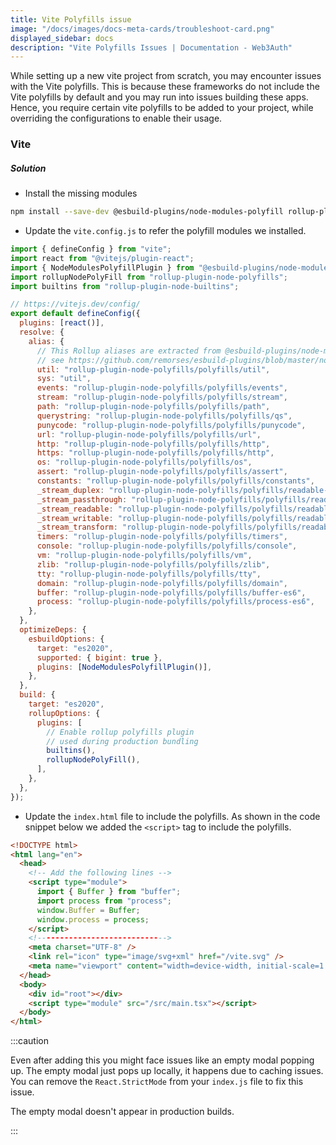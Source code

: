 ```yaml
---
title: Vite Polyfills issue
image: "/docs/images/docs-meta-cards/troubleshoot-card.png"
displayed_sidebar: docs
description: "Vite Polyfills Issues | Documentation - Web3Auth"
---
```


While setting up a new vite project from scratch, you may encounter issues with the Vite polyfills. This is because these frameworks do not include
the Vite polyfills by default and you may run into issues building these apps. Hence, you require certain vite polyfills to be added to your project,
while overriding the configurations to enable their usage.

### Vite

##### Solution

- Install the missing modules

```bash npm2yarn
npm install --save-dev @esbuild-plugins/node-modules-polyfill rollup-plugin-node-polyfills rollup-plugin-node-builtins buffer process
```

- Update the `vite.config.js` to refer the polyfill modules we installed.

```js
import { defineConfig } from "vite";
import react from "@vitejs/plugin-react";
import { NodeModulesPolyfillPlugin } from "@esbuild-plugins/node-modules-polyfill";
import rollupNodePolyFill from "rollup-plugin-node-polyfills";
import builtins from "rollup-plugin-node-builtins";

// https://vitejs.dev/config/
export default defineConfig({
  plugins: [react()],
  resolve: {
    alias: {
      // This Rollup aliases are extracted from @esbuild-plugins/node-modules-polyfill,
      // see https://github.com/remorses/esbuild-plugins/blob/master/node-modules-polyfill/src/polyfills.ts
      util: "rollup-plugin-node-polyfills/polyfills/util",
      sys: "util",
      events: "rollup-plugin-node-polyfills/polyfills/events",
      stream: "rollup-plugin-node-polyfills/polyfills/stream",
      path: "rollup-plugin-node-polyfills/polyfills/path",
      querystring: "rollup-plugin-node-polyfills/polyfills/qs",
      punycode: "rollup-plugin-node-polyfills/polyfills/punycode",
      url: "rollup-plugin-node-polyfills/polyfills/url",
      http: "rollup-plugin-node-polyfills/polyfills/http",
      https: "rollup-plugin-node-polyfills/polyfills/http",
      os: "rollup-plugin-node-polyfills/polyfills/os",
      assert: "rollup-plugin-node-polyfills/polyfills/assert",
      constants: "rollup-plugin-node-polyfills/polyfills/constants",
      _stream_duplex: "rollup-plugin-node-polyfills/polyfills/readable-stream/duplex",
      _stream_passthrough: "rollup-plugin-node-polyfills/polyfills/readable-stream/passthrough",
      _stream_readable: "rollup-plugin-node-polyfills/polyfills/readable-stream/readable",
      _stream_writable: "rollup-plugin-node-polyfills/polyfills/readable-stream/writable",
      _stream_transform: "rollup-plugin-node-polyfills/polyfills/readable-stream/transform",
      timers: "rollup-plugin-node-polyfills/polyfills/timers",
      console: "rollup-plugin-node-polyfills/polyfills/console",
      vm: "rollup-plugin-node-polyfills/polyfills/vm",
      zlib: "rollup-plugin-node-polyfills/polyfills/zlib",
      tty: "rollup-plugin-node-polyfills/polyfills/tty",
      domain: "rollup-plugin-node-polyfills/polyfills/domain",
      buffer: "rollup-plugin-node-polyfills/polyfills/buffer-es6",
      process: "rollup-plugin-node-polyfills/polyfills/process-es6",
    },
  },
  optimizeDeps: {
    esbuildOptions: {
      target: "es2020",
      supported: { bigint: true },
      plugins: [NodeModulesPolyfillPlugin()],
    },
  },
  build: {
    target: "es2020",
    rollupOptions: {
      plugins: [
        // Enable rollup polyfills plugin
        // used during production bundling
        builtins(),
        rollupNodePolyFill(),
      ],
    },
  },
});
```

- Update the `index.html` file to include the polyfills. As shown in the code snippet below we added the `<script>` tag to include the polyfills.

```html
<!DOCTYPE html>
<html lang="en">
  <head>
    <!-- Add the following lines -->
    <script type="module">
      import { Buffer } from "buffer";
      import process from "process";
      window.Buffer = Buffer;
      window.process = process;
    </script>
    <!----------------------------->
    <meta charset="UTF-8" />
    <link rel="icon" type="image/svg+xml" href="/vite.svg" />
    <meta name="viewport" content="width=device-width, initial-scale=1.0" />
  </head>
  <body>
    <div id="root"></div>
    <script type="module" src="/src/main.tsx"></script>
  </body>
</html>
```

:::caution

Even after adding this you might face issues like an empty modal popping up. The empty modal just pops up locally, it happens due to caching issues.
You can remove the `React.StrictMode` from your `index.js` file to fix this issue.

The empty modal doesn't appear in production builds.

:::
